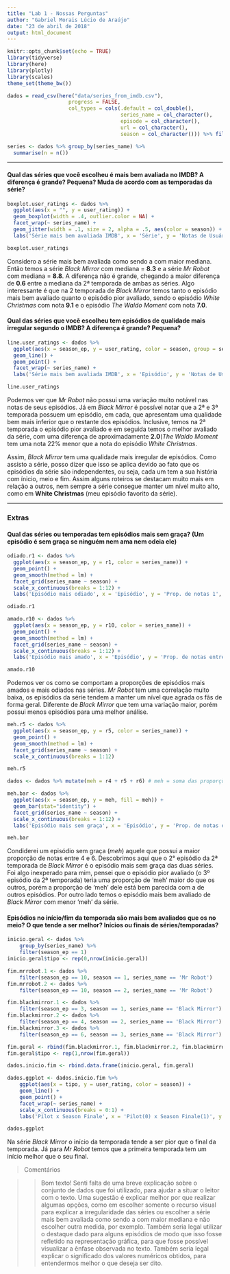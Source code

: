 ```yaml
---
title: "Lab 1 - Nossas Perguntas"
author: "Gabriel Morais Lúcio de Araújo"
date: "23 de abril de 2018"
output: html_document
---
```


```r
knitr::opts_chunk$set(echo = TRUE)
library(tidyverse)
library(here)
library(plotly)
library(scales)
theme_set(theme_bw())
```

```r
dados = read_csv(here("data/series_from_imdb.csv"), 
                    progress = FALSE,
                    col_types = cols(.default = col_double(), 
                                     series_name = col_character(), 
                                     episode = col_character(), 
                                     url = col_character(),
                                     season = col_character())) %>% filter(series_name %in% c("Black Mirror", "Mr Robot"))

series <- dados %>% group_by(series_name) %>%
  summarise(n = n()) 
```

***

#### Qual das séries que você escolheu é mais bem avaliada no IMDB? A diferença é grande? Pequena? Muda de acordo com as temporadas da série?

```r
boxplot.user_ratings <- dados %>%
  ggplot(aes(x = "", y = user_rating)) +
  geom_boxplot(width = .4, outlier.color = NA) +
  facet_wrap(~ series_name) +
  geom_jitter(width = .1, size = 2, alpha = .5, aes(color = season)) +
  labs('Série mais bem avaliada IMDB', x = 'Série', y = 'Notas de Usuário', color = 'Temporada')

boxplot.user_ratings
```

Considero a série mais bem avaliada como sendo a com maior mediana. Então temos a série *Black Mirror* com mediana = **8.3** e a série *Mr Robot* com mediana = **8.8**. A diferença não é grande, chegando a maior diferença de **0.6** entre a mediana da 2ª temporada de ambas as séries. Algo interessante é que na 2 temporada de *Black Mirror* temos tanto o episódio mais bem avaliado quanto o episódio pior avaliado, sendo o episódio *White Christmas* com nota **9.1** e o episódio *The Waldo Moment* com nota **7.0**.

#### Qual das séries que você escolheu tem episódios de qualidade mais irregular segundo o IMDB? A diferença é grande? Pequena?

```r
line.user_ratings <- dados %>%
  ggplot(aes(x = season_ep, y = user_rating, color = season, group = season)) + 
  geom_line() + 
  geom_point() +
  facet_wrap(~ series_name) +
  labs('Série mais bem avaliada IMDB', x = 'Episódio', y = 'Notas de Usuário', color = 'Temporada')

line.user_ratings
```

Podemos ver que *Mr Robot* não possui uma variação muito notável nas notas de seus episódios. Já em *Black Mirror* é possível notar que a 2ª e 3ª temporada possuem um episódio, em cada, que apresentam uma qualidade bem mais inferior que o restante dos episódios. Inclusive, temos na 2ª temporada o episódio pior avaliado e em seguida temos o melhor avaliado da série, com uma diferença de aproximadamente **2.0**(*The Waldo Moment* tem uma nota 22% menor que a nota do episódio *White Christmas*.

Assim, *Black Mirror* tem uma qualidade mais irregular de episódios. Como assisto a série, posso dizer que isso se aplica devido ao fato que os episódios da série são independentes, ou seja, cada um tem a sua história com ínicio, meio e fim. Assim alguns roteiros se destacam muito mais em relação a outros, nem sempre a série consegue manter um nível muito alto, como em **White Christmas** (meu episódio favorito da série).

***

### Extras

#### Qual das séries ou temporadas tem episódios mais sem graça? (Um episódio é sem graça se ninguém nem ama nem odeia ele)

```r
odiado.r1 <- dados %>% 
  ggplot(aes(x = season_ep, y = r1, color = series_name)) +
  geom_point() +
  geom_smooth(method = lm) +
  facet_grid(series_name ~ season) +
  scale_x_continuous(breaks = 1:12) +
  labs('Episódio mais odiado', x = 'Episódio', y = 'Prop. de notas 1', color = 'Série')

odiado.r1
```

```r
amado.r10 <- dados %>%
  ggplot(aes(x = season_ep, y = r10, color = series_name)) +
  geom_point() +
  geom_smooth(method = lm) +
  facet_grid(series_name ~ season) +
  scale_x_continuous(breaks = 1:12) +
  labs('Episódio mais amado', x = 'Episódio', y = 'Prop. de notas entre 10', color = 'Série')

amado.r10
```

Podemos ver os como se comportam a proporções de episódios mais amados e mais odiados nas séries. *Mr Robot* tem uma correlação muito baixa, os episódios da série tendem a manter um nível que agrada os fãs de forma geral. Diferente de *Black Mirror* que tem uma variação maior, porém possui menos episódios para uma melhor análise.

```r
meh.r5 <- dados %>%
  ggplot(aes(x = season_ep, y = r5, color = series_name)) +
  geom_point() +
  geom_smooth(method = lm) +
  facet_grid(series_name ~ season) +
  scale_x_continuous(breaks = 1:12)

meh.r5
```

```r
dados <- dados %>% mutate(meh = r4 + r5 + r6) # meh = soma das proporções entre r4, r5 e r6

meh.bar <- dados %>%
  ggplot(aes(x = season_ep, y = meh, fill = meh)) +
  geom_bar(stat="identity") +
  facet_grid(series_name ~ season) +
  scale_x_continuous(breaks = 1:12) +
  labs('Episódio mais sem graça', x = 'Episódio', y = 'Prop. de notas entre 4-6', fill = 'Temporada')

meh.bar
```

Condiderei um episódio sem graça (*meh*) aquele que possui a maior proporção de notas entre 4 e 6. Descobrimos aqui que o 2° episódio da 2ª temporada de *Black Mirror* é o episódio mais sem graça das duas séries. Foi algo inexperado para mim, pensei que o episódio pior avaliado (o 3º episódio da 2ª temporada) teria uma proporção de 'meh' maior do que os outros, porém a proporção de 'meh' dele está bem parecida com a de outros episódios. Por outro lado temos o episódio mais bem avaliado de *Black Mirror* com menor 'meh' da série. 

#### Episódios no início/fim da temporada são mais bem avaliados que os no meio? O que tende a ser melhor? Inícios ou finais de séries/temporadas?

```r
inicio.geral <- dados %>% 
    group_by(series_name) %>%
    filter(season_ep == 1)
inicio.geral$tipo <- rep(0,nrow(inicio.geral))

fim.mrrobot.1 <- dados %>%
    filter(season_ep == 10, season == 1, series_name == 'Mr Robot')
fim.mrrobot.2 <- dados %>%
    filter(season_ep == 10, season == 2, series_name == 'Mr Robot')

fim.blackmirror.1 <- dados %>%
    filter(season_ep == 3, season == 1, series_name == 'Black Mirror')
fim.blackmirror.2 <- dados %>%
    filter(season_ep == 4, season == 2, series_name == 'Black Mirror')
fim.blackmirror.3 <- dados %>%
    filter(season_ep == 6, season == 3, series_name == 'Black Mirror')

fim.geral <- rbind(fim.blackmirror.1, fim.blackmirror.2, fim.blackmirror.3, fim.mrrobot.1, fim.mrrobot.2)
fim.geral$tipo <- rep(1,nrow(fim.geral))

dados.inicio.fim <- rbind.data.frame(inicio.geral, fim.geral)

dados.ggplot <- dados.inicio.fim %>%
    ggplot(aes(x = tipo, y = user_rating, color = season)) + 
    geom_line() + 
    geom_point() +
    facet_wrap(~ series_name) +
    scale_x_continuous(breaks = 0:1) +
    labs('Pilot x Season Finale', x = 'Pilot(0) x Season Finale(1)', y = 'Notas de Usuário', color = 'Temporada')

dados.ggplot
```

Na série *Black Mirror* o início da temporada tende a ser pior que o final da temporada. Já para *Mr Robot* temos que a primeira temporada tem um início melhor que o seu final.

> Comentários

>> Bom texto! Senti falta de uma breve explicação sobre o conjunto de dados que foi utilizado, para ajudar a situar o leitor com o texto. Uma sugestão é explicar melhor por que realizar algumas opções, como em escolher somente o recurso visual para explicar a irregularidade das séries ou escolher a série mais bem avaliada como sendo a com maior mediana e não escolher outra medida, por exemplo. Também seria legal utilizar o destaque dado para alguns episódios de modo que isso fosse refletido na representação gráfica, para que fosse possível visualizar a ênfase observada no texto. Também seria legal explicar o significado dos valores numéricos obtidos, para entendermos melhor o que deseja ser dito.
